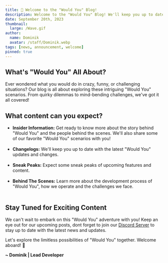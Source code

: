 ```yaml
---
title: 👋 Welcome to the "Would You" Blog!
description: Welcome to the "Would You" Blog! We'll keep you up to date with the latest "Would You" news, updates, and more!
date: September 20th, 2023
thumbnail:
  large: /Wave.gif
author:
  name: Dominik
  avatar: /staff/Dominik.webp
tags: [news, announcement, welcome]
pinned: true
---
```


## What's "Would You" All About?

Ever wondered what you would do in crazy, funny, or challenging situations? Our blog is all about exploring these intriguing "Would You" scenarios. From quirky dilemmas to mind-bending challenges, we've got it all covered!

## What content can you expect?

- **Insider Information:** Get ready to know more about the story behind "Would You" and the people behind the scenes. We'll also share some of our favorite "Would You" scenarios with you! <br /><br />
- **Changelogs:** We'll keep you up to date with the latest "Would You" updates and changes.<br /><br />
- **Sneak Peaks:** Expect some sneak peaks of upcoming features and content.<br /><br />
- **Behind The Scenes:** Learn more about the development process of "Would You", how we operate and the challenges we face.<br /><br />

## Stay Tuned for Exciting Content

We can't wait to embark on this "Would You" adventure with you! Keep an eye out for our upcoming posts, dont forget to join our <a href="https://discord.gg/vMyXAxEznS" target="_blank">Discord Server</a> to stay up to date with the latest news and updates.


Let's explore the limitless possibilities of "Would You" together. Welcome aboard! 🚀

**~ Dominik | Lead Developer**